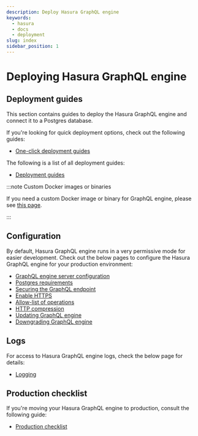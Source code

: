 ```yaml
---
description: Deploy Hasura GraphQL engine
keywords:
  - hasura
  - docs
  - deployment
slug: index
sidebar_position: 1
---
```


# Deploying Hasura GraphQL engine

## Deployment guides

This section contains guides to deploy the Hasura GraphQL engine and
connect it to a Postgres database.

If you're looking for quick deployment options, check out the following
guides:

- [One-click deployment guides](/graphql/core/deployment/deployment-guides/index.mdx#one-click-deployment-guides)

The following is a list of all deployment guides:

- [Deployment guides](/graphql/core/deployment/deployment-guides/index.mdx#all-deployment-guides)

:::note Custom Docker images or binaries

If you need a custom Docker image or binary for GraphQL engine, please
see [this page](/graphql/core/deployment/custom-docker-images.mdx).

:::

## Configuration

By default, Hasura GraphQL engine runs in a very permissive mode for
easier development. Check out the below pages to configure the Hasura
GraphQL engine for your production environment:

- [GraphQL engine server configuration](/graphql/core/deployment/graphql-engine-flags/index.mdx)
- [Postgres requirements](/graphql/core/deployment/postgres-requirements.mdx#postgres-permissions)
- [Securing the GraphQL endpoint](/graphql/core/deployment/securing-graphql-endpoint.mdx)
- [Enable HTTPS](/graphql/core/deployment/enable-https.mdx)
- [Allow-list of operations](/graphql/core/deployment/allow-list.mdx)
- [HTTP compression](/graphql/core/deployment/compression.mdx)
- [Updating GraphQL engine](/graphql/core/deployment/updating-graphql-engine.mdx)
- [Downgrading GraphQL engine](/graphql/core/deployment/downgrading.mdx)

## Logs

For access to Hasura GraphQL engine logs, check the below page for
details:

- [Logging](/graphql/core/deployment/logging.mdx)

## Production checklist

If you're moving your Hasura GraphQL engine to production, consult the
following guide:

- [Production checklist](/graphql/core/deployment/production-checklist.mdx)

